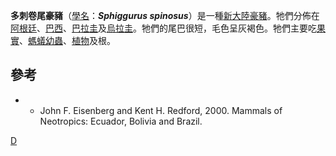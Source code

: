 {{Speciesbox 
| taxon = Sphiggurus spinosus
| image = SphingurusSpinosusSmit.jpg
| status = LC
| status_system = iucn3.1
| status_ref = <ref name=iucn>{{IUCN2008|assessors=Leite, Y. & Patterson, B.|year=2008|id=20630|title=Sphiggurus spinosus|downloaded=5 January 2009}}</ref>
| authority = ([[喬治·居維葉|Cuvier]], 1822)
}}
'''多刺卷尾豪豬'''（[[學名|學名]]：'''''Sphiggurus spinosus'''''）是一種[[新大陸豪豬|新大陸豪豬]]。牠們分佈在[[阿根廷|阿根廷]]、[[巴西|巴西]]、[[巴拉圭|巴拉圭]]及[[烏拉圭|烏拉圭]]。牠們的尾巴很短，毛色呈灰褐色。牠們主要吃[[果實|果實]]、[[螞蟻|螞蟻]][[幼蟲|幼蟲]]、[[植物|植物]]及根。

==參考==
{{reflist}}
** John F. Eisenberg and Kent H. Redford, 2000. Mammals of Neotropics: Ecuador, Bolivia and Brazil.
{{Taxonbar|from=Q1766425}}

[[Category:樹豪豬屬|D]]